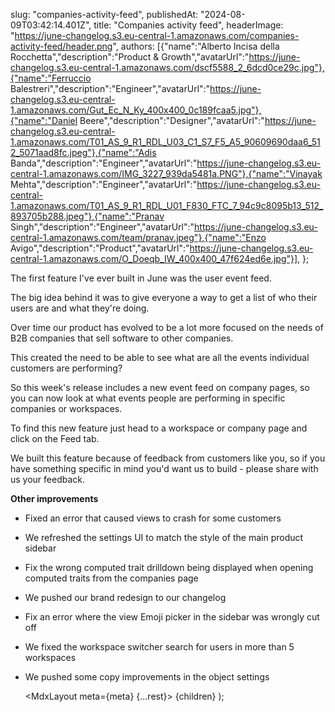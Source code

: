 

  slug: "companies-activity-feed",
  publishedAt: "2024-08-09T03:42:14.401Z",
  title: "Companies activity feed",
  headerImage: "https://june-changelog.s3.eu-central-1.amazonaws.com/companies-activity-feed/header.png",
  authors: [{"name":"Alberto Incisa della Rocchetta","description":"Product & Growth","avatarUrl":"https://june-changelog.s3.eu-central-1.amazonaws.com/dscf5588_2_6dcd0ce29c.jpg"},{"name":"Ferruccio Balestreri","description":"Engineer","avatarUrl":"https://june-changelog.s3.eu-central-1.amazonaws.com/Gut_Ec_N_Ky_400x400_0c189fcaa5.jpg"},{"name":"Daniel Beere","description":"Designer","avatarUrl":"https://june-changelog.s3.eu-central-1.amazonaws.com/T01_AS_9_R1_RDL_U03_C1_S7_F5_A5_90609690daa6_512_5071aad8fc.jpeg"},{"name":"Adis Banda","description":"Engineer","avatarUrl":"https://june-changelog.s3.eu-central-1.amazonaws.com/IMG_3227_939da5481a.PNG"},{"name":"Vinayak Mehta","description":"Engineer","avatarUrl":"https://june-changelog.s3.eu-central-1.amazonaws.com/T01_AS_9_R1_RDL_U01_F830_FTC_7_94c9c8095b13_512_893705b288.jpeg"},{"name":"Pranav Singh","description":"Engineer","avatarUrl":"https://june-changelog.s3.eu-central-1.amazonaws.com/team/pranav.jpeg"},{"name":"Enzo Avigo","description":"Product","avatarUrl":"https://june-changelog.s3.eu-central-1.amazonaws.com/O_Doeqb_IW_400x400_47f624ed6e.jpg"}],
};

The first feature I've ever built in June was the user event feed.

The big idea behind it was to give everyone a way to get a list of who their users are and what they're doing.

Over time our product has evolved to be a lot more focused on the needs of B2B companies that sell software to other companies.

This created the need to be able to see what are all the events individual customers are performing?

So this week's release includes a new event feed on company pages, so you can now look at what events people are performing in specific companies or workspaces.

To find this new feature just head to a workspace or company page and click on the Feed tab.

We built this feature because of feedback from customers like you, so if you have something specific in mind you'd want us to build - please share with us your feedback.


**Other improvements**

- Fixed an error that caused views to crash for some customers
- We refreshed the settings UI to match the style of the main product sidebar
- Fix the wrong computed trait drilldown being displayed when opening computed traits from the companies page
- We pushed our brand redesign to our changelog
- Fix an error where the view Emoji picker in the sidebar was wrongly cut off
- We fixed the workspace switcher search for users in more than 5 workspaces
- We pushed some copy improvements in the object settings


  <MdxLayout meta={meta} {...rest}>
    {children}
  </MdxLayout>
);
